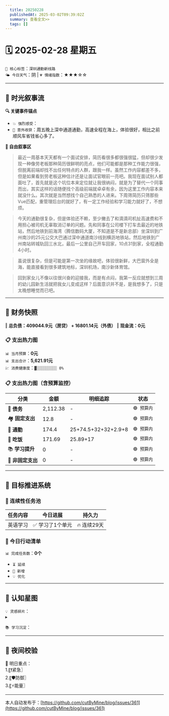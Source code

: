 ```yaml
---
  title: 20250228
  publishedAt: 2025-03-02T09:39:02Z
  summary: 查看全文>>
  tags: []
---
```


# 🗓️ 2025-02-28 星期五
`🔑 核心标签`：`深圳通勤新线路`  
`🌤️ 今日天气`：阴 | `💗 情绪指数`：★★★☆☆  

---

## 🌊 **时光叙事流**
**🔍 关键事件锚点**  
- `💥 强烈感受`：  
- `🎉 意外收获`：周五晚上深中通道通勤，高速全程在海上，体验很好，相比之前顺风车省钱省心多了。  

**📖 自由叙事区**  
> 最近一周基本天天都有一个面试安排，简历看很多都很强很猛，但却很少发现一种像劳老板那种简历很鲜明的亮点，他们可能都是那种工作能力很强，但脱离前端却找不出任何特点的人群，跟我一样。虽然工作内容都差不多，但是如果看到劳老板这种估计还是让面试官眼前一亮吧。我现在面试别人都面吐了，首先就是这个坑位本来定位就让我很纳闷，就是为了替代一个同事而出，其实这样的话随便找个高级前端就卓卓有余，因为这里工作内容本来就没什么。其次就是当然想找个自己熟悉的人进来。下周筛简历只筛那些Vue匹配，重管理后台的就好了，有一定工作经验和学习能力就好了，不想烦。  

> 今天的通勤很复杂，但是体验还不赖，至少撇去了和滴滴司机扯高速费和不用担心被司机无辜取消订单的问题。先和同事在公司楼下打车去最近的地铁站，然后地铁到前海湾（腾信数码大厦，不知道是不是新总部）坐深圳到广州南沙的25元公交大巴通过深中通道南沙线到横沥地铁站，然后地铁到广州南站转城轨回三水北，最后一公里自己开车回家，10点31到家，全程通勤4小时。  

> 虽说很复杂，但是可能是第一次坐的缘故吧，体验很新鲜，大巴窗外全是海，能直接看到很多建筑地标，深圳机场，南沙新体育馆。  

> 回到家女儿不像以往很兴奋的迎接我，而是有点闷，我第一反应就想到三周的幼儿园新生活就把我女儿变成这样？后面意识并不是，是我想多了，只是太晚想睡觉而已吧。


---

## 💸 **财务快照**
‖ **总负债：409044.9元（房贷） + 16801.14元（外债）**
‖ **现金流：0元**

### 📋 支出热力图

`📊 当月预算`：**0元**  
`📊 支出合计`：**5,621.91元**  
`💹 消费健康度`：`▓░░░░░░░░░ 0%`  
### 📋 支出热力图（含预算监控）
| 分类         | 金额    | 明细追踪                  | 状态           |
|--------------|---------|---------------------------|----------------|
| 🏦 **债务**    | 2,112.38   | -  | `🟢 预算内`   |
| 🏘️ **固定支出** | 12.8     | -    | `🟢 预算内`     |
| 🚌 **通勤**     | 174.4      | 25+74.5+32+32+2.9+8          | `🟢 预算内`     |
| 🍜 **吃饭**     | 171.69     | 25.89+17      | `🟢 预算内`   |
| 📚 **学习提升** | 0      | -       | `🟢 预算内`     |
| 🎲 **非固定支出** | 0     | -      | `🟢 预算内`  |


---

## 🎯 **目标推进系统**

### 🔄 连续性任务池
| 任务内容                | 今日进展          | 持久力     |
|-------------------------|-------------------|------------|
| 英语学习         | ✅ 学习了1个单元 | 🔥 连续29天  |

### 📌 今日行动清单

`📊 完成任务数`：**0个**  
- `⏳ 延续` 
- `🚩 新增` 
- `💡 优化` 

---

## 🌌 **认知星图**
`💡 灵感碎片`：  
▸ 


`📚 学习沉淀`：  
> 

---

## 🌃 夜间校验

🚀 明日重点：  
1.〖❗紧急〗  
2.〖🛡️防御〗  
3.〖⚡能量〗  


---
本人自动发布于：[https://github.com/cutByMine/blog/issues/361](https://github.com/cutByMine/blog/issues/361)
